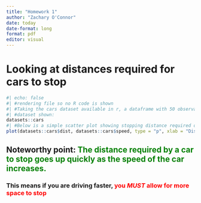 ---
title: "Homework 1"
author: "Zachary O'Connor"
date: today
date-format: long
format: pdf
editor: visual
---

# Looking at distances required for cars to stop

```{r}
#| echo: false
#| #rendering file so no R code is shown
#| #Taking the cars dataset available in r, a dataframe with 50 observations on 2 variables: speed measured in miles per hour, and stopping distance required in feet
#| #dataset shown:
datasets::cars
#| #Below is a simple scatter plot showing stopping distance required on the x axis vs speed of car on y axis
plot(datasets::cars$dist, datasets::cars$speed, type = "p", xlab = "Distance required to stop car", ylab = "Speed of Car")
```

## Noteworthy point: [The distance required by a car to stop goes up quickly as the speed of the car increases.]{style="color: green;"}

### This means if you are driving faster, <span style="color: red;">you ___MUST___ allow for more space to stop</span>

